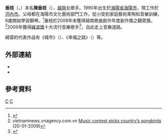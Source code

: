 {{refimprove|time=2014-12-25T22:53:53+00:00}}
{{Infobox musical artist
| name = Thùy Chi
| image = Thuychi-profile.jpg
| caption = <!-- should give more detail than just repeating the person's name -->
| background = solo_singer
| birth_name = Trần Thùy Chi
| birth_date = {{birth date and age|1990|05|04}}
| birth_place = {{VNM}}[[海陽省|海陽省]]
| occupation = [[歌手|歌手]]、[[钢琴家|钢琴家]]
| origin = <!-- place where career began, if different from birth place, otherwise leave blank -->
| instrument = [[歌唱|歌唱]]
| genre = [[流行_(音樂類型)|流行 (音樂類型)]]
| label =
}}
'''垂枝'''（{{vie|v=Thùy Chi}}，{{bd|1990年|5月4日}}）本名'''陳垂枝'''（{{vie|v=Trần Thùy Chi}}），[[越南|越南]]女歌手。1990年出生於[[海陽省|海陽省]][[海陽市_(越南)|海陽市]]，現工作於[[河內市|河內市]]。父母都在海陽市文化藝術部門工作，從小受到家庭藝術熏陶和音樂訓練，6歲開始學習鋼琴。<ref>{{cite web| url = http://vietbao.vn/The-gioi-giai-tri/Thuy-Chi-Hat-khong-phai-la-dam-me/55159316/399/| title = Thùy Chi: Hát không phải là đam mê|date=2007-08-09| publisher = [[越南国家电视台|VTV]]}}</ref>垂枝於2008年末獲得越南歌曲創作年度創作獎之觀眾獎。<ref>vietnamnews.vnagency.com.vn [http://vietnamnews.vnagency.com.vn/Life-Style/Music/184519/music-contest-picks-countrys-songbirds.html Music contest picks country’s songbirds] (20-01-2009)</ref>2009年獲得[[綠波獎|綠波獎]]十大流行音樂歌手<ref>{{Cite web |url=https://vi.wikipedia.org/wiki/Gi%E1%BA%A3i_th%C6%B0%E1%BB%9Fng_L%C3%A0n_S%C3%B3ng_Xanh_2009 |title=Làn sóng xanh 2009 |accessdate=2014-12-25 |archive-date=2014-12-25 |archive-url=https://web.archive.org/web/20141225163445/https://vi.wikipedia.org/wiki/Gi%E1%BA%A3i_th%C6%B0%E1%BB%9Fng_L%C3%A0n_S%C3%B3ng_Xanh_2009 |dead-url=no }}</ref>，自此走上音樂道路。

綺靡的代表作品有《城市》（{{vie|v=Thành thị}}）、《幸福之路》（{{vie|v=Con đường hạnh phúc}}）等。

==外部連結==
* {{YouTube|qngTqpPGiSo|城市}}
* {{YouTube|BjzkNkHWenc|幸福之路}}

==參考資料==
{{reflist}}

[[Category:越南女歌手|C]]
[[Category:海陽省人|C]]